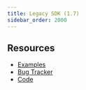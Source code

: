 ```yaml
---
title: Legacy SDK (1.7)
sidebar_order: 2000
---
```


## Resources

- [Examples](https://github.com/getsentry/examples)
- [Bug Tracker](https://github.com/getsentry/sentry-java/issues)
- [Code](https://github.com/getsentry/sentry-java)
